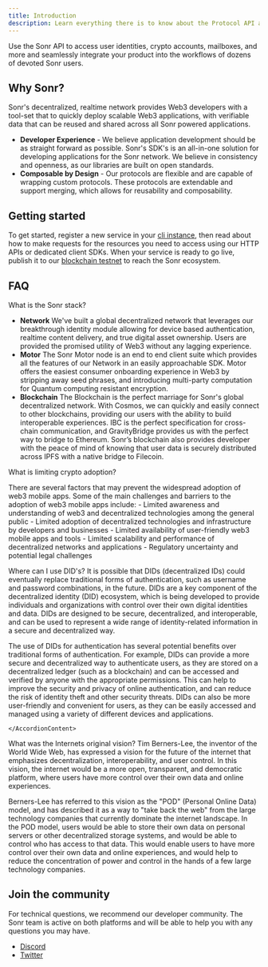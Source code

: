 ```yaml
---
title: Introduction
description: Learn everything there is to know about the Protocol API and integrate Protocol into your product.
---
```



Use the Sonr API to access user identities, crypto accounts, mailboxes, and more and seamlessly integrate your product into the workflows of dozens of devoted Sonr users.

## Why Sonr?

Sonr's decentralized, realtime network provides Web3 developers with a tool-set that to quickly deploy scalable Web3 applications, with verifiable data that can be reused and shared across all Sonr powered applications.

- **Developer Experience** - We believe application development should be as straight forward as possible. Sonr's SDK's is an all-in-one solution for developing applications for the Sonr network. We believe in consistency and openness, as our libraries are built on open standards.
- **Composable by Design** - Our protocols are flexible and are capable of wrapping custom protocols. These protocols are extendable and support merging, which allows for reusability and composability.


## Getting started

To get started, register a new service in your [cli instance](https://github.com/sonr-io/sonr), then read about how to make requests for the resources you need to access using our HTTP APIs or dedicated client SDKs. When your service is ready to go live, publish it to our [blockchain testnet](https://rpc.sonr.ws) to reach the Sonr ecosystem.
## FAQ

<Accordion type="multiple" collapsible>

<AccordionItem value="faq-1">
	<AccordionTrigger>
		What is the Sonr stack?
	</AccordionTrigger>
	<AccordionContent>

- **Network** We've built a global decentralized network that leverages our breakthrough identity module allowing for device based authentication, realtime content delivery, and true digital asset ownership. Users are provided the promised utility of Web3 without any lagging experience.
- **Motor** The Sonr Motor node is an end to end client suite which provides all the features of our Network in an easily approachable SDK. Motor offers the easiest consumer onboarding experience in Web3 by stripping away seed phrases, and introducing multi-party computation for Quantum computing resistant encryption.
- **Blockchain** The Blockchain is the perfect marriage for Sonr's global decentralized network. With Cosmos, we can quickly and easily connect to other blockchains, providing our users with the ability to build interoperable experiences. IBC is the perfect specification for cross-chain communication, and GravityBridge provides us with the perfect way to bridge to Ethereum. Sonr’s blockchain also provides developer with the peace of mind of knowing that user data is securely distributed across IPFS with a native bridge to Filecoin.

</AccordionContent>

</AccordionItem>

<AccordionItem value="faq-2">
<AccordionTrigger>
What is limiting crypto adoption?
</AccordionTrigger>
<AccordionContent>

There are several factors that may prevent the widespread adoption of web3 mobile apps. Some of the main challenges and barriers to the adoption of web3 mobile apps include:
              - Limited awareness and understanding of web3 and decentralized technologies among the general public
              - Limited adoption of decentralized technologies and infrastructure by developers and businesses
              - Limited availability of user-friendly web3 mobile apps and tools
              - Limited scalability and performance of decentralized networks and applications
              - Regulatory uncertainty and potential legal challenges


</AccordionContent>
</AccordionItem>

<AccordionItem value="faq-3">
	<AccordionTrigger>
	Where can I use DID's?
	</AccordionTrigger>
	<AccordionContent>
It is possible that DIDs (decentralized IDs) could eventually replace traditional forms of authentication, such as username and password combinations, in the future. DIDs are a key component of the decentralized identity (DID) ecosystem, which is being developed to provide individuals and organizations with control over their own digital identities and data. DIDs are designed to be secure, decentralized, and interoperable, and can be used to represent a wide range of identity-related information in a secure and decentralized way.

The use of DIDs for authentication has several potential benefits over traditional forms of authentication. For example, DIDs can provide a more secure and decentralized way to authenticate users, as they are stored on a decentralized ledger (such as a blockchain) and can be accessed and verified by anyone with the appropriate permissions. This can help to improve the security and privacy of online authentication, and can reduce the risk of identity theft and other security threats. DIDs can also be more user-friendly and convenient for users, as they can be easily accessed and managed using a variety of different devices and applications.

    </AccordionContent>

</AccordionItem>

<AccordionItem value="faq-3">
	<AccordionTrigger>
	What was the Internets original vision?
	</AccordionTrigger>
	<AccordionContent>
Tim Berners-Lee, the inventor of the World Wide Web, has expressed a vision for the future of the internet that emphasizes decentralization, interoperability, and user control. In this vision, the internet would be a more open, transparent, and democratic platform, where users have more control over their own data and online experiences.

Berners-Lee has referred to this vision as the "POD" (Personal Online Data) model, and has described it as a way to "take back the web" from the large technology companies that currently dominate the internet landscape. In the POD model, users would be able to store their own data on personal servers or other decentralized storage systems,
and would be able to control who has access to that data. This would enable users to have more control over their own data and online experiences, and would help to reduce the concentration of power and control in the hands of a few large technology companies.
    </AccordionContent>

</AccordionItem>

</Accordion>

## Join the community

For technical questions, we recommend our developer community. The Sonr team is active on both platforms and will be able to help you with any questions you may have.

- [Discord](https://snr.la/dev-chat)
- [Twitter](https://snr.la/tw)

